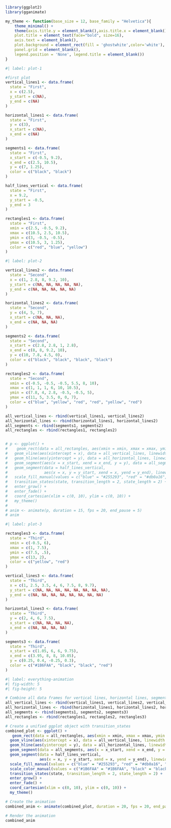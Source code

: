 ```r
library(ggplot2)
library(gganimate)
```

```r

my_theme <- function(base_size = 12, base_family = "Helvetica"){
    theme_minimal() +
    theme(axis.title.y = element_blank(),axis.title.x = element_blank(),
    plot.title = element_text(face="bold", size=16),
    axis.text = element_blank(),
    plot.background = element_rect(fill = 'ghostwhite',color='white'),
    panel.grid = element_blank(),
    legend.position = 'None', legend.title = element_blank())
}
```

```r
#| label: plot-1

#first plot
vertical_lines1 <- data.frame(
  state = "First",
  x = c(2.5), 
  y_start = c(NA),
  y_end = c(NA)
)

horizontal_lines1 <- data.frame(
  state = "First",
  y = c(3), 
  x_start = c(NA),
  x_end = c(NA)
)

segments1 <- data.frame(
  state = "First",
  x_start = c(-0.5, 9.2),
  x_end = c(2.5, 10.5),
  y = c(7, 1.25),
  color = c("black", "black")
)

half_lines_vertical <- data.frame(
  state = "First",
  x = 9.2,             
  y_start = -0.5,       
  y_end = 3          
)

rectangles1 <- data.frame(
  state = "First",
  xmin = c(2.5, -0.5, 9.2), 
  xmax = c(10.5, 2.5, 10.5), 
  ymin = c(3, -0.5, -0.5), 
  ymax = c(10.5, 3, 1.25),
  color = c("red", "blue", "yellow")
)

```

```r
#| label: plot-2

vertical_lines2 <- data.frame(
  state = "Second",
  x = c(1, 2.8, 8, 9.2, 10),  
  y_start = c(NA, NA, NA, NA, NA),
  y_end = c(NA, NA, NA, NA, NA)
)

horizontal_lines2 <- data.frame(
  state = "Second",
  y = c(4, 5, 7),  
  x_start = c(NA, NA, NA),
  x_end = c(NA, NA, NA)
)

segments2 <- data.frame(
  state = "Second",
  x_start = c(2.8, 2.8, 1, 2.8),
  x_end = c(8, 8, 9.2, 10),
  y = c(10, 7.8, 4.5, 0),
  color = c("black", "black", "black", "black")
)

rectangles2 <- data.frame(
  state = "Second",
  xmin = c(-0.5, -0.5, -0.5, 5.5, 8, 10),
  xmax = c(1, 1, 1, 6, 10, 10.5),
  ymin = c(7.8, 4, 2.8, -0.5, -0.5, 5),
  ymax = c(11, 5, 3.5, 0, 0, 7),
  color = c("blue", "yellow", "red", "red", "yellow", "red")
)

all_vertical_lines <- rbind(vertical_lines1, vertical_lines2)
all_horizontal_lines <- rbind(horizontal_lines1, horizontal_lines2)
all_segments <- rbind(segments1, segments2)
all_rectangles <- rbind(rectangles1, rectangles2)


# p <- ggplot() +
#    geom_rect(data = all_rectangles, aes(xmin = xmin, xmax = xmax, ymin = ymin, ymax = ymax, fill = as.factor(color))) +
#   geom_vline(aes(xintercept = x), data = all_vertical_lines, linewidth = 3) +
#   geom_hline(aes(yintercept = y), data = all_horizontal_lines, linewidth = 3) +
#   geom_segment(aes(x = x_start, xend = x_end, y = y), data = all_segments, linewidth = 3) +
#   geom_segment(data = half_lines_vertical, 
#                aes(x = x, y = y_start, xend = x, yend = y_end), linewidth = 3) +
#   scale_fill_manual(values = c("blue" = "#255293", "red" = "#db0a16", "yellow" = "#E8B600")) +
#   transition_states(state, transition_length = 2, state_length = 2) +
#   enter_grow() + 
#   enter_fade() + 
#   coord_cartesian(xlim = c(0, 10), ylim = c(0, 10)) +
#   my_theme()
# 
# anim <- animate(p, duration = 15, fps = 20, end_pause = 5)
# anim

```

```r
#| label: plot-3

rectangles3 <- data.frame(
  state = "Third",
  xmin = c(-0.5, 6),
  xmax = c(1, 7.5),
  ymin = c(7.5, .5),
  ymax = c(13, 2),
  color = c("yellow", "red")
)

vertical_lines3 <- data.frame(
  state = "Third",
  x = c(1, 2.5, 3.5, 4, 6, 7.5, 8, 9.7),
  y_start = c(NA, NA, NA, NA, NA, NA, NA, NA),
  y_end = c(NA, NA, NA, NA, NA, NA, NA, NA)
)

horizontal_lines3 <- data.frame(
  state = "Third",
  y = c(2, 4, 6, 7.5),
  x_start = c(NA, NA, NA, NA),
  x_end = c(NA, NA, NA, NA)
)

segments3 <- data.frame(
  state = "Third",
  x_start = c(1.05, 6, 6, 9.75),
  x_end = c(3.95, 8, 8, 10.05),
  y = c(0.25, 0.4, -0.25, 0.3),
  color = c("#1B6FAA", "black", "black", "red")
)
```

```r
#| label: everything-animation
#| fig-width: 5
#| fig-height: 5

# Combine all data frames for vertical lines, horizontal lines, segments, and rectangles
all_vertical_lines <- rbind(vertical_lines1, vertical_lines2, vertical_lines3)
all_horizontal_lines <- rbind(horizontal_lines1, horizontal_lines2, horizontal_lines3)
all_segments <- rbind(segments1, segments2, segments3)
all_rectangles <- rbind(rectangles1, rectangles2, rectangles3)

# Create a unified ggplot object with transition_states
combined_plot <- ggplot() +
   geom_rect(data = all_rectangles, aes(xmin = xmin, xmax = xmax, ymin = ymin, ymax = ymax, fill = as.factor(color))) +
  geom_vline(aes(xintercept = x), data = all_vertical_lines, linewidth = 3) +
  geom_hline(aes(yintercept = y), data = all_horizontal_lines, linewidth = 3) +
  geom_segment(data = all_segments, aes(x = x_start, xend = x_end, y = y, color = color), linewidth = 3) +
  geom_segment(data = half_lines_vertical, 
               aes(x = x, y = y_start, xend = x, yend = y_end), linewidth = 3) +
  scale_fill_manual(values = c("blue" = "#255293", "red" = "#db0a16", "yellow" = "#E8B600", "white" = "white")) +
  scale_color_manual(values = c("#1B6FAA" = "#1B6FAA", "black" = "black", "white" = "white", "red" = "#db0a16")) +
  transition_states(state, transition_length = 2, state_length = 2) +
  enter_grow() + 
  enter_fade() + 
  coord_cartesian(xlim = c(0, 10), ylim = c(0, 10)) +
  my_theme()

# Create the animation
combined_anim <- animate(combined_plot, duration = 20, fps = 20, end_pause = 5)

# Render the animation
combined_anim

```